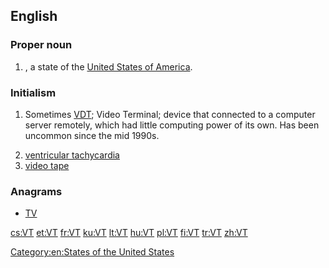 {{also|vt|Vt.|␋}}
==English==

===Proper noun===
{{en-proper noun}}

# {{abbreviation of|[[Vermont]]|nodot=1}}, a state of the [[United States of America]].

===Initialism===
{{rfc-header|Initialism}}
{{en-initialism}}

# {{context|dated|lang=en}} Sometimes [[VDT]]; Video Terminal; device that connected to a computer server remotely, which had little computing power of its own. Has been uncommon since the mid 1990s.
# [[ventricular tachycardia]]
# [[video tape]]

===Anagrams===
* [[TV#English|TV]] 

[[Category:en:States of the United States]]

[[cs:VT]]
[[et:VT]]
[[fr:VT]]
[[ku:VT]]
[[lt:VT]]
[[hu:VT]]
[[pl:VT]]
[[fi:VT]]
[[tr:VT]]
[[zh:VT]]